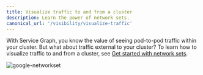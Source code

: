 ```yaml
---
title: Visualize traffic to and from a cluster
description: Learn the power of network sets. 
canonical_url: '/visibility/visualize-traffic'
---
```


With Service Graph, you know the value of seeing pod-to-pod traffic within your cluster. But what about traffic external to your cluster? To learn how to visualize traffic to and from a cluster, see [Get started with network sets]({{site.baseurl}}/security/networksets).

![google-networkset]({{site.baseurl}}/images/google-networkset.png)
